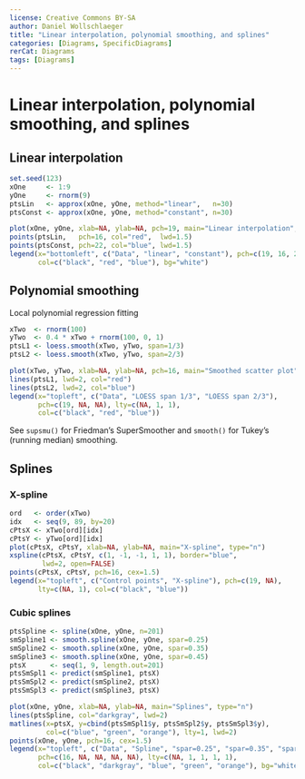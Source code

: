 ---
license: Creative Commons BY-SA
author: Daniel Wollschlaeger
title: "Linear interpolation, polynomial smoothing, and splines"
categories: [Diagrams, SpecificDiagrams]
rerCat: Diagrams
tags: [Diagrams]
---

Linear interpolation, polynomial smoothing, and splines
=========================

Linear interpolation
-------------------------

```{r}
set.seed(123)
xOne     <- 1:9
yOne     <- rnorm(9)
ptsLin   <- approx(xOne, yOne, method="linear",   n=30)
ptsConst <- approx(xOne, yOne, method="constant", n=30)
```

```{r rerDiagSplines01}
plot(xOne, yOne, xlab=NA, ylab=NA, pch=19, main="Linear interpolation", cex=1.5)
points(ptsLin,   pch=16, col="red",  lwd=1.5)
points(ptsConst, pch=22, col="blue", lwd=1.5)
legend(x="bottomleft", c("Data", "linear", "constant"), pch=c(19, 16, 22),
       col=c("black", "red", "blue"), bg="white")
```

Polynomial smoothing
-------------------------

Local polynomial regression fitting

```{r}
xTwo  <- rnorm(100)
yTwo  <- 0.4 * xTwo + rnorm(100, 0, 1)
ptsL1 <- loess.smooth(xTwo, yTwo, span=1/3)
ptsL2 <- loess.smooth(xTwo, yTwo, span=2/3)
```

```{r rerDiagSplines02}
plot(xTwo, yTwo, xlab=NA, ylab=NA, pch=16, main="Smoothed scatter plot")
lines(ptsL1, lwd=2, col="red")
lines(ptsL2, lwd=2, col="blue")
legend(x="topleft", c("Data", "LOESS span 1/3", "LOESS span 2/3"),
       pch=c(19, NA, NA), lty=c(NA, 1, 1),
       col=c("black", "red", "blue"))
```

See `supsmu()` for Friedman's SuperSmoother and `smooth()` for Tukey's (running median) smoothing.

Splines
-------------------------

### X-spline

```{r rerDiagSplines03}
ord   <- order(xTwo)
idx   <- seq(9, 89, by=20)
cPtsX <- xTwo[ord][idx]
cPtsY <- yTwo[ord][idx]
plot(cPtsX, cPtsY, xlab=NA, ylab=NA, main="X-spline", type="n")
xspline(cPtsX, cPtsY, c(1, -1, -1, 1, 1), border="blue",
        lwd=2, open=FALSE)
points(cPtsX, cPtsY, pch=16, cex=1.5)
legend(x="topleft", c("Control points", "X-spline"), pch=c(19, NA),
       lty=c(NA, 1), col=c("black", "blue"))
```

### Cubic splines

```{r}
ptsSpline <- spline(xOne, yOne, n=201)
smSpline1 <- smooth.spline(xOne, yOne, spar=0.25)
smSpline2 <- smooth.spline(xOne, yOne, spar=0.35)
smSpline3 <- smooth.spline(xOne, yOne, spar=0.45)
ptsX      <- seq(1, 9, length.out=201)
ptsSmSpl1 <- predict(smSpline1, ptsX)
ptsSmSpl2 <- predict(smSpline2, ptsX)
ptsSmSpl3 <- predict(smSpline3, ptsX)
```

```{r rerDiagSplines04}
plot(xOne, yOne, xlab=NA, ylab=NA, main="Splines", type="n")
lines(ptsSpline, col="darkgray", lwd=2)
matlines(x=ptsX, y=cbind(ptsSmSpl1$y, ptsSmSpl2$y, ptsSmSpl3$y),
         col=c("blue", "green", "orange"), lty=1, lwd=2)
points(xOne, yOne, pch=16, cex=1.5)
legend(x="topleft", c("Data", "Spline", "spar=0.25", "spar=0.35", "spar=0.45"),
       pch=c(16, NA, NA, NA, NA), lty=c(NA, 1, 1, 1, 1),
       col=c("black", "darkgray", "blue", "green", "orange"), bg="white")
```
